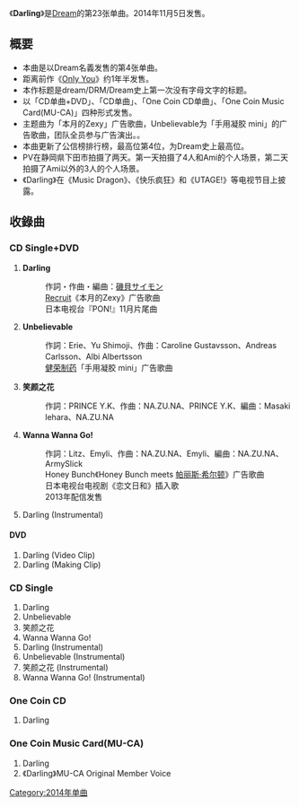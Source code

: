 {{unreferenced|time=2014-11-30T08:36:52+00:00}}
{{Infobox single
| Name           =  Darling
| Artist         = [[Dream_(日本音樂團體)|Dream]]
| Album          = 
| A-side         =Darling<br />Unbelievable<br />笑颜之花<br />Wanna Wanna Go!
| B-side         = 
| Released       = 2014年11月5日
| Format         = 
| Recorded       = 
| Genre          = [[J-POP|J-POP]]
| Length         = <!---分秒--->
| Label          = [[rhythm_zone|rhythm zone]]
| Writer         = 
| Producer       = 
| Certification  = 
| Chart position = 
| Last single    = '''[[Only_You_(Dream单曲)|Only You]]'''<br />（2013年）
| This single    = '''Darling'''<br />（2014年）
| Next single    = 
| Misc           = 
}}

《'''Darling'''》是[[Dream_(日本音樂團體)|Dream]]的第23张单曲。2014年11月5日发售。

==概要==
*本曲是以Dream名義发售的第4张单曲。
*距离前作《[[Only_You_(Dream单曲)|Only You]]》约1年半发售。
*本作标题是dream/DRM/Dream史上第一次没有字母文字的标题。
*以「CD单曲+DVD」、「CD单曲」、「One Coin CD单曲」、「One Coin Music Card(MU-CA)」四种形式发售。
*主题曲为「本月的Zexy」广告歌曲，Unbelievable为「手用凝胶 mini」的广告歌曲，团队全员参与广告演出。。
*本曲更新了公信榜排行榜，最高位第4位，为Dream史上最高位。
*PV在静岡県下田市拍摄了两天。第一天拍摄了4人和Ami的个人场景，第二天拍摄了Ami以外的3人的个人场景。
*《Darling》在《Music Dragon》、《快乐疯狂》和《UTAGE!》等电视节目上披露。

== 收錄曲 ==
=== CD Single+DVD ===
#'''Darling'''
#:作詞・作曲・編曲：[[磯貝サイモン|磯貝サイモン]]
#:[[Recruit|Recruit]]《本月的Zexy》广告歌曲
#:日本电视台『PON!』11月片尾曲
#'''Unbelievable'''
#:作詞：Erie、Yu Shimoji、作曲：Caroline Gustavsson、Andreas Carlsson、Albi Albertsson
#:[[健荣制药|健荣制药]]「手用凝胶 mini」广告歌曲
#'''笑颜之花'''
#:作詞：PRINCE Y.K、作曲：NA.ZU.NA、PRINCE Y.K、編曲：Masaki lehara、NA.ZU.NA
#'''Wanna Wanna Go!'''
#:作詞：Litz、Emyli、作曲：NA.ZU.NA、Emyli、編曲：NA.ZU.NA、ArmySlick
#:Honey Bunch《Honey Bunch meets [[帕丽斯·希尔顿|帕丽斯·希尔顿]]》广告歌曲
#:日本电视台电视剧《恋文日和》插入歌
#:2013年配信发售
#Darling (Instrumental)

==== DVD ====
#Darling (Video Clip)
#Darling (Making Clip)

=== CD Single ===
#Darling
#Unbelievable
#笑颜之花
#Wanna Wanna Go!
#Darling (Instrumental)
#Unbelievable (Instrumental)
#笑颜之花 (Instrumental)
#Wanna Wanna Go! (Instrumental)

=== One Coin CD ===
#Darling

=== One Coin Music Card(MU-CA) ===
#Darling
# 《Darling》MU-CA Original Member Voice


{{Dream}}
{{single-stub}}

[[Category:2014年单曲|Category:2014年单曲]]